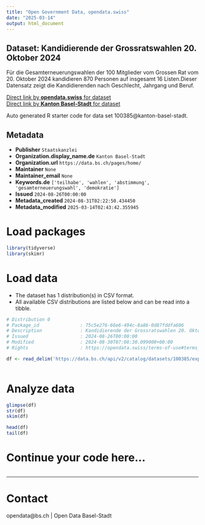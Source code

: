 ```yaml
---
title: "Open Government Data, opendata.swiss"
date: "2025-03-14"
output: html_document
---
```


## Dataset: Kandidierende der Grossratswahlen 20. Oktober 2024

Für die Gesamterneuerungswahlen der 100 Mitglieder vom Grossen Rat vom 20. Oktober 2024 kandidieren 870 Personen auf insgesamt 16 Listen.Dieser Datensatz zeigt die Kandidierenden nach Geschlecht, Jahrgang und Beruf.

[Direct link by **opendata.swiss** for dataset](https://opendata.swiss/de/dataset/kandidierende-der-grossratswahl-20-oktober-2024)<br>
[Direct link by **Kanton Basel-Stadt** for dataset](https://data.bs.ch/explore/dataset/100385/)

Auto generated R starter code for data set 100385@kanton-basel-stadt.

## Metadata

- **Publisher** `Staatskanzlei`
- **Organization.display_name.de** `Kanton Basel-Stadt`
- **Organization.url** `https://data.bs.ch/pages/home/`
- **Maintainer** `None`
- **Maintainer_email** `None`
- **Keywords.de** `['teilhabe', 'wahlen', 'abstimmung', 'gesamterneuerungswahl', 'demokratie']`
- **Issued** `2024-08-26T00:00:00`
- **Metadata_created** `2024-08-31T02:22:50.434450`
- **Metadata_modified** `2025-03-14T02:43:42.355945`


# Load packages

```r

library(tidyverse)
library(skimr)

```

# Load data

-   The dataset has 1 distribution(s) in CSV format.
-   All available CSV distributions are listed below and can be read into a tibble.

```r

# Distribution 0
# Package_id               : 75c5e276-66e6-494c-8a86-0d87fddfa606
# Description              : Kandidierende der Grossratswahlen 20. Oktober 2024 (csv)
# Issued                   : 2024-08-26T00:00:00
# Modified                 : 2024-08-30T07:08:30.099000+00:00
# Rights                   : https://opendata.swiss/terms-of-use#terms_by

df <- read_delim('https://data.bs.ch/api/v2/catalog/datasets/100385/exports/csv?use_labels=true')



```

# Analyze data

```r

glimpse(df)
str(df)
skim(df)

head(df)
tail(df)

```

# Continue your code here...

```r

```

------------------------------------------------------------------------

# Contact

opendata@bs.ch | Open Data Basel-Stadt
